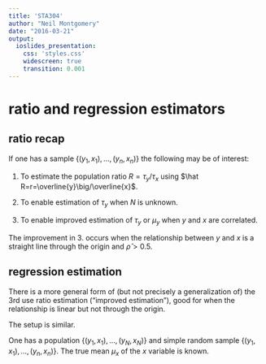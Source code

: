 ```yaml
---
title: 'STA304'
author: "Neil Montgomery"
date: "2016-03-21"
output: 
  ioslides_presentation: 
    css: 'styles.css' 
    widescreen: true 
    transition: 0.001
---
```

\newcommand{\E}[1]{E{\left(#1\right)}}
\newcommand{\flist}[2]{\{#1_1, #1_2, \ldots, #1_#2\}}
\newcommand{\fulist}[3]{\{#1_{{#2}1}, #1_{{#2}2}, \ldots, #1_{{#2}{#3}}\}}
\renewcommand{\bar}[1]{\overline{#1}}
\newcommand{\SE}[1]{\sqrt{\hat{V}(#1)}}

# ratio and regression estimators

## ratio recap { .build }

If one has a sample $\{(y_1,x_1),\ldots,(y_n,x_n)\}$ the following may be of interest:

1. To estimate the population ratio $R = \tau_y\big/\tau_x$ using $\hat R=r=\bar y\big/\bar x$.

2. To enable estimation of $\tau_y$ when $N$ is unknown.

3. To enable improved estimation of $\tau_y$ or $\mu_y$ when $y$ and $x$ are correlated.

The improvement in 3. occurs when the relationship between $y$ and $x$ is a straight line through the origin and $\hat\rho > 0.5$.

## regression estimation { .build }

There is a more general form of (but not precisely a generalization of) the 3rd use ratio estimation ("improved estimation"), good for when the relationship is linear but not through the origin.

The setup is similar. 

One has a population $\{(y_1,x_1),\ldots,(y_N,x_N)\}$ and simple random sample $\{(y_1,x_1),\ldots,(y_n,x_n)\}$. The true mean $\mu_x$ of the $x$ variable is known. 

We seek an improvement over $\bar y$, using the information contained in the $x$ variable in the sample and from our knowledge of $\mu_x$.

## quick review of regression basics - I

The "least squares" regression line $y = \alpha + \beta x + \varepsilon$ fit through the points $\{(y_1,x_1),\ldots,(y_n,x_n)\}$ is given by slope and intercept estimates respectively:

$$\hat\beta = b = \frac{\sum_{i=1}^n(y_i - \bar y)(x_i - \bar x)}{\sum_{i=1}^n(x_i - \bar x)^2} = \frac{S_{xy}}{S_{xx}}$$

$$\hat\alpha = a = \bar y- b\bar x$$

We can define the fitted values as:
$$\hat y_i = a + b x_i$$
and the "residuals" as:
$$\varepsilon_i = y_i - \hat y_i$$

## quick review of regression basics - II

The sum of squared residuals divided by $n-2$ is called the Mean Squared Error:
$$MSE = \frac{\sum_{i=1}^n (y_i - \hat y_i)^2}{n-2}$$
and is an estimate of the amount of variation around the regression line.

A plot of residuals on the horizontal axis versus fitted values on the vertical axis is an effective way to verify that there is a linear relationship between $y$ and $x$. 

## the regression estimator for $\mu_y$ - I

A regression line could be used to estimate the mean $y$ value at *any* $x$ value, but we are mainly interested in the overall mean $\mu_y$, which corresponds to the regression line evaluated at $\mu_x$.

Note that regression lines always pass through the point $(\bar x, \bar y)$, which is a reasonable estimator for the point $(\mu_y, \mu_x)$.

So starting from:
$$\hat y_i = a + b x_i$$
substituting the formula for $a$ we get:
$$\hat y_i = \bar y + b(x_i - \bar x)$$

## the regression estimator for $\mu_y$ - II

Finally substituting $\mu_x$ for $x_i$ we end up with the regression estimator:
$$\hat\mu_{yL} = \bar y + b(\mu_x - \bar x)$$

The estimated variance for $\hat\mu_{yL}$ is similar in spirit to that of the ratio estimator for $\mu_y$, with the variance of the residuals playing the key role:

$$\hat V(\hat\mu_{yL}) = \left(1 - \frac{n}{N}\right)\frac{MSE}{n}$$

For estimating $\tau_y$ multiply by $N$ and $N^2$ respectively.







